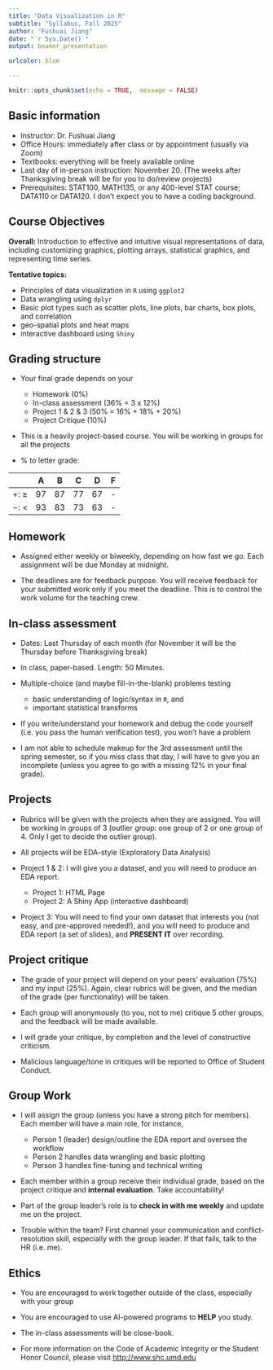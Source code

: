 ```yaml
---
title: "Data Visualization in R"
subtitle: "Syllabus, Fall 2025"
author: "Fushuai Jiang"
date: "`r Sys.Date()`"
output: beamer_presentation

urlcolor: blue

---
```


```r
knitr::opts_chunk$set(echo = TRUE,  message = FALSE)
```



## Basic information

- Instructor: Dr. Fushuai Jiang
- Office Hours: immediately after class or by appointment (usually via Zoom)
- Textbooks: everything will be freely available online
- Last day of in-person instruction: November 20. (The weeks after Thanksgiving break will be for you to do/review projects)
- Prerequisites: STAT100, MATH135, or any 400-level STAT course; DATA110 or DATA120. I don't expect you to have a coding background. 


## Course Objectives

**Overall:** Introduction to effective and intuitive visual representations of data, including customizing graphics, plotting arrays, statistical graphics, and representing time series. 

**Tentative topics:**

- Principles of data visualization in `R` using `ggplot2`
- Data wrangling using `dplyr`
- Basic plot types such as scatter plots, line plots, bar charts, box plots, and correlation
- geo-spatial plots and heat maps
- interactive dashboard using `Shiny`


## Grading structure



- Your final grade depends on your
  - Homework (0%)
  - In-class assessment (36% = 3 x 12%)
  - Project 1 & 2 & 3 (50% = 16% + 18% + 20%)
  - Project Critique (10%)

- This is a heavily project-based course. You will be working in groups for all the projects

- % to letter grade:

| | A | B | C | D | F | 
|:------:|:------:|:------:|:------:|:------:|:------:|
|$+$: $\geq$ | 97 | 87 | 77 | 67 | - |
|$-$: $<$ | 93 | 83 | 73 | 63 | - |


  
## Homework

- Assigned either weekly or biweekly, depending on how fast we go. Each assignment will be due Monday at midnight. 

- The deadlines are for feedback purpose. You will receive feedback for your submitted work only if you meet the deadline. This is to control the work volume for the teaching crew. 


## In-class assessment

- Dates: Last Thursday of each month (for November it will be the Thursday before Thanksgiving break)

- In class, paper-based. Length: 50 Minutes. 

- Multiple-choice (and maybe fill-in-the-blank) problems testing 
  - basic understanding of logic/syntax in `R`, and
  - important statistical transforms
- If you write/understand your homework and debug the code yourself (i.e. you pass the human verification test), you won't have a problem


- **\textcolor{red}{IMPORTANT NOTICE:}** I am not able to schedule makeup for the 3rd assessment until the spring semester, so if you miss class that day, I will have to give you an incomplete (unless you agree to go with a missing 12% in your final grade). 

## Projects

- Rubrics will be given with the projects when they are assigned. You will be working in groups of 3 (outlier group: one group of 2 or one group of 4. Only I get to decide the outlier group). 


- All projects will be EDA-style (Exploratory Data Analysis)

- Project 1 & 2: I will give you a dataset, and you will need to produce an EDA report. 
  - Project 1: HTML Page
  - Project 2: A Shiny App (interactive dashboard)

- Project 3: You will need to find your own dataset that interests you (not easy, and pre-approved needed!), and you will need to produce and EDA report  (a set of slides), and **PRESENT IT** over recording. 


## Project critique

- The grade of your project will depend on your peers' evaluation (75%) and my input (25%). Again, clear rubrics will be given, and the median of the grade (per functionality) will be taken.

- Each group will anonymously (to you, not to me) critique 5 other groups, and the feedback will be made available. 

- I will grade your critique, by completion and the level of constructive criticism.

- Malicious language/tone in critiques will be reported to Office of Student Conduct. 



## Group Work

- I will assign the group (unless you have a strong pitch for members). Each member will have a main role, for instance,
  - Person 1 (leader) design/outline the EDA report and oversee the workflow
  - Person 2 handles data wrangling and basic plotting
  - Person 3 handles fine-tuning and technical writing 
  
  
- Each member within a group receive their individual grade, based on the project critique and **internal evaluation**. Take accountability!

- Part of the group leader's role is to **check in with me weekly** and update me on the project. 

- Trouble within the team? First channel your communication and conflict-resolution skill, especially with the group leader. If that fails, talk to the HR (i.e. me). 



## Ethics

- You are encouraged to work together outside of the class, especially with your group

- You are encouraged to use AI-powered programs to **HELP** you study. 

- The in-class assessments will be close-book.
  
- For more information on the Code of Academic Integrity or the Student Honor Council, please visit <http://www.shc.umd.edu>






